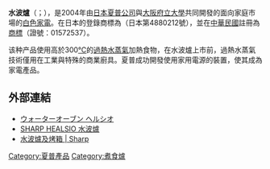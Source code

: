 {{Unreferenced|time=2016-07-02T01:45:11+00:00}}
'''水波爐'''（{{lang-en|Healsio}}；{{jpn|kk=ヘルシオ|rm=Herushio}}），是2004年由[[日本|日本]][[夏普公司|夏普公司]]與[[大阪府立大學|大阪府立大學]]共同開發的面向家庭市場的[[白色家電|白色家電]]。在日本的登錄商標為（日本第4880212號），並在[[中華民國|中華民國]]註冊為[[商標|商標]]（證號：01572537）。

该种产品使用高於300[[℃|℃]]的[[過熱蒸汽|過熱水蒸氣]]加熱食物，在水波爐上市前，過熱水蒸氣技術僅用在工業與特殊的商業廚具。夏普成功開發使用家用電源的裝置，使其成為家電產品。

== 外部連結 ==
* [http://healsio.jp ウォーターオーブン ヘルシオ] {{Wayback|url=http://healsio.jp/ |date=20151007085146 }}{{Ja}}
* [https://web.archive.org/web/20180316173633/http://www.sharp-taiwan.com.tw/healsio/ SHARP HEALSIO 水波爐]{{Zh-tw}}
* [https://www.sharp.com.hk/tc/products/11-healsio-oven/ 水波爐及烤箱 | Sharp] {{Wayback|url=https://www.sharp.com.hk/tc/products/11-healsio-oven/ |date=20180324162223 }}{{Zh-hk}}

{{夏普}}

[[Category:夏普產品|Category:夏普產品]]
[[Category:煮食爐|Category:煮食爐]]